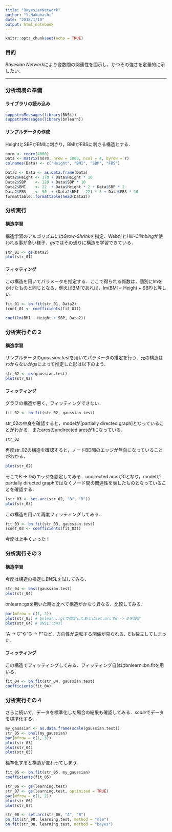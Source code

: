 ```yaml
---
title: "BayesianNetwork"
author: "Y.Nakahashi"
date: "2018/1/10"
output: html_notebook
---
```


```r
knitr::opts_chunk$set(echo = TRUE)
```

### 目的
*Bayesian Network*により変数間の関連性を図示し，かつその強さを定量的に示したい．

----

### 分析環境の準備
#### ライブラリの読み込み

```r
suppstrsMessages(library(BNSL))
suppstrsMessages(library(bnlearn))
```

#### サンプルデータの作成
HeightとSBPがBMIに刺さり，BMIがFBSに刺さる構造とする．

```r
norm <- rnorm(4000)
Data <- matrix(norm, nrow = 1000, ncol = 4, byrow = T)
colnames(Data) <- c("Height", "BMI", "SBP", "FBS")

Data2 <- Data <- as.data.frame(Data)
Data2$Height <- 170 + Data$Height * 10
Data2$SBP    <- 120 + Data$SBP * 10
Data2$BMI    <- 22  + Data$Height * 2 + Data$SBP * 2
Data2$FBS    <- 90  + (Data2$BMI - 22) * 5 + Data$FBS * 10
formattable::formattable(head(Data2))
```


### 分析実行
#### 構造学習
構造学習のアルゴリズムには*Grow-Shrink*を指定．Webだと*Hill-Climbing*が使われる事が多い様子．*gs*ではその通りに構造を学習できている．

```r
str_01 <- gs(Data2)
plot(str_01)
```

#### フィッティング
この構造を用いてパラメータを推定する．ここで得られる係数は，個別にlmをかけたものと同じとなる．例えばBMIであれば，lm(BMI ~ Height + SBP)と等しい．

```r
fit_01 <- bn.fit(str_01, Data2)
(coef_01 <- coefficients(fit_01))
```

```r
coef(lm(BMI ~ Height + SBP, Data2))
```



### 分析実行その２
#### 構造学習
サンプルデータの*gaussian.test*を用いてパラメータの推定を行う．元の構造はわからないが*gs*によって推定した形は以下のよう．

```r
str_02 <- gs(gaussian.test)
plot(str_02)
```

#### フィッティング
グラフの構造が悪く，フィッティングできない．

```r
fit_02 <- bn.fit(str_02, gaussian.test)
```

str_02の中身を確認すると，modelが[partially directed graph]となっていることがわかる．またarcsのundirected arcsが1になっている．

```r
str_02
```

再度str_02の構造を確認すると，ノードBD間のエッジが無向になっていることがわかる．

```r
plot(str_02)
```


そこでB -> Dのエッジを設定してみる．undirected arcsが0となり，modelがpartially directed graphではなくノード間の関連性を表したものとなっていることを確認する．

```r
(str_03 <- set.arc(str_02, "B", "D"))
plot(str_03)
```

この構造を用いて再度フィッティングしてみる．

```r
fit_03 <- bn.fit(str_03, gaussian.test)
(coef_03 <- coefficients(fit_03))
```

今度は上手くいった！

### 分析実行その３
#### 構造学習
今度は構造の推定に*BNSL*を試してみる．

```r
str_04 <- bnsl(gaussian.test)
plot(str_04)
```

bnlearn::gsを用いた時と比べて構造がかなり異なる．比較してみる．

```r
par(mfrow = c(1, 2))
plot(str_03) # bnlearn::gsで推定したあとにset.arcでB -> Dを設定
plot(str_04) # BNSL::bnsl
```

"A -> C"や"G -> F"など，方向性が逆転する関係が見られる．Eも独立してしまった．

#### フィッティング
この構造でフィッティングしてみる．フィッティング自体はbnlearn::bn.fitを用いる．

```r
fit_04 <- bn.fit(str_04, gaussian.test)
coefficients(fit_04)
```

### 分析実行その４
さらに続いて，データを標準化した場合の結果も確認してみる．*scale*でデータを標準化する．

```r
my_gaussian <- as.data.frame(scale(gaussian.test))
str_05 <- bnsl(my_gaussian)
par(mfrow = c(1, 3))
plot(str_03)
plot(str_04)
plot(str_05)
```

標準化すると構造が変わってしまう．

```r
fit_05 <- bn.fit(str_05, my_gaussian)
coefficients(fit_05)
```



```r
str_06 <- gs(learning.test)
str_07 <- gs(learning.test, optimized = TRUE)
par(mfrow = c(1, 2))
plot(str_06)
plot(str_07)
```

```r
str_08 <- set.arc(str_06, "A", "B")
bn.fit(str_08, learning.test, method = "mle")
bn.fit(str_08, learning.test, method = "bayes")
```




